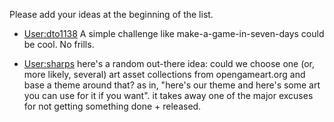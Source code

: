 Please add your ideas at the beginning of the list.

* [[User:dto1138]] A simple challenge like make-a-game-in-seven-days could be cool. No frills.

* [[User:sharps]] here's a random out-there idea: could we choose one (or, more likely, several) art asset collections from opengameart.org and base a theme around that? as in, "here's our theme and here's some art you can use for it if you want". it takes away one of the major excuses for not getting something done + released.